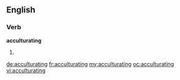 ==English==

===Verb===
'''acculturating'''

# {{present participle of|[[acculturate]]}}

[[de:acculturating]]
[[fr:acculturating]]
[[my:acculturating]]
[[oc:acculturating]]
[[vi:acculturating]]